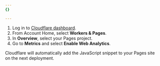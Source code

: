 ```yaml
---
{}

---
```


1. Log in to [Cloudflare dashboard](https://dash.cloudflare.com/login).
2. From Account Home, select **Workers & Pages**.
3. In **Overview**, select your Pages project.
4. Go to **Metrics** and select **Enable Web Analytics**.

Cloudflare will automatically add the JavaScript snippet to your Pages site on the next deployment.
